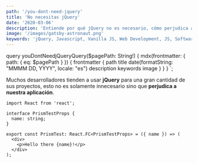 ```yaml
---
path: '/you-dont-need-jquery'
title: 'No necesitas jQuery'
date: '2020-03-06'
description: 'Entiende por qué jQuery no es necesario, cómo perjudica a nuestras aplicaciones web y como se puede reemplazar con simple Javascript.'
image: '/images/gatsby-astronaut.png'
keywords: 'jQuery, Javascript, Vanilla JS, Web Development, JS, Software development'
---
```



  query youDontNeedjQueryQuery($pagePath: String!) {
    mdx(frontmatter: { path: { eq: $pagePath } }) {
      frontmatter {
        path
        title
        date(formatString: "MMMM DD, YYYY", locale: "es")
        description
        keywords
        image
      }
    }
  }
`;

Muchos desarrolladores tienden a usar **jQuery** para una gran cantidad de sus proyectos, esto no es solamente innecesario sino que **perjudica a nuestra aplicación**.

<Hello />

```tsx
import React from 'react';

interface PrismTestProps {
  name: string;
}

export const PrismTest: React.FC<PrismTestProps> = ({ name }) => (
  <div>
    <p>Hello there {name}!</p>
  </div>
);
```

